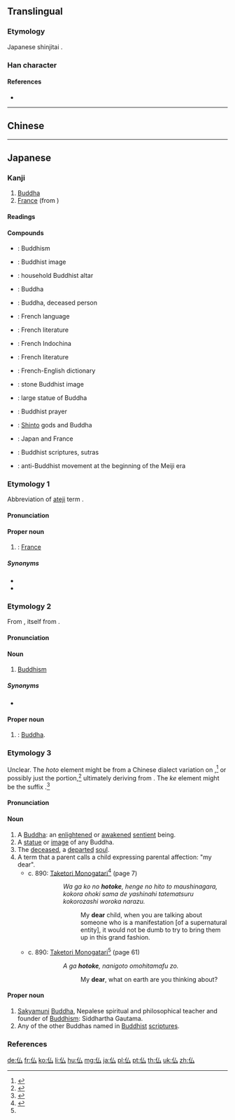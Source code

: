 {{character info/new}}
{{also|佛}}
==Translingual==

===Etymology===
Japanese shinjitai {{Han simp|佛|f=弗|t=厶}}.

===Han character===
{{Han char|rn=9|rad=人|as=02|sn=4|four=2223.0|canj=OI,XOI|ids=⿰亻厶}}

====References====
* {{Han ref|kx=0092.050|dkj=00364|dj=0195.030|hdz=10110.050|uh=4ECF|ud=20175}}

----

==Chinese==
{{zh-see|佛|v}}

----

==Japanese==

===Kanji===
{{ja-kanji|grade=5|rs=人02|style=s|kyu=佛}}

# [[Buddha]]
# [[France]] (from {{ja-l|仏蘭西}})

====Readings====
{{ja-readings
|goon=[[ぶつ]] (butsu)
|kanon=[[ふつ]] (futsu)
|kun=[[ほとけ]] (hotoke)
}}

====Compounds====
{{der-top|Compounds}}
* {{ja-r|仏教|ぶっきょう}}: Buddhism
* {{ja-r|仏像|ぶつぞう}}: Buddhist image
* {{ja-r|仏壇|ぶつだん}}: household Buddhist altar
* {{ja-r|仏陀|ぶっだ}}: Buddha
* {{ja-r|仏様|ほとけさま}}: Buddha, deceased person
* {{ja-r|仏語|ふつご}}: French language
* {{ja-r|仏文|ふつぶん}}: French literature
* {{ja-r|仏印|ふついん}}: French Indochina
* {{ja-r|仏文学|ふつぶんがく}}: French literature
{{der-mid}}
* {{ja-r|仏英辞典|ふつえい じてん}}: French-English dictionary
* {{ja-r|石仏|せきぶつ}}: stone Buddhist image
* {{ja-r|大仏|だいぶつ}}: large statue of Buddha
* {{ja-r|念仏|ねんぶつ}}: Buddhist prayer
* {{ja-r|神仏|しんぶつ}}: [[Shinto]] gods and Buddha
* {{ja-r|日仏|にちふつ}}: Japan and France
* {{ja-r|仏典|ぶってん}}: Buddhist scriptures, sutras
* {{ja-r|廃仏毀釈|はいぶつ きしゃく}}: anti-Buddhist movement at the beginning of the Meiji era
{{der-bottom}}

===Etymology 1===
{{ja-kanjitab|yomi=o|ふつ}}
Abbreviation of [[ateji]] term {{m|ja|仏蘭西|tr=Furansu||France}}.

====Pronunciation====
{{ja-pron|yomi=kanon|acc=1|acc_ref=DJR}}

====Proper noun====
{{ja-pos|proper|ふつ|kyu=佛}}

# {{abbreviation of|lang=ja|sort=ふつ|仏蘭西|nodot=1}}: [[France]]
#: {{ja-usex|札幌日'''仏'''協会|^さっぽろ ^にち '''^ふつ''' ^きょうかい|The Sapporo Japan-'''France''' Society}}

=====Synonyms=====
{{der-top}}
* {{ja-r|フランス}}
* {{ja-r|仏蘭西|フランス}}
{{der-bottom}}

===Etymology 2===
{{ja-kanjitab|yomi=o|ぶつ}}
From {{etyl|ltc|ja|sort=ふつ'}} {{m|zh|佛陀|tr=bjut dhɑ||Buddha}}, itself from {{etyl|sa|ja|sort=ぶつ}} {{m|sa|बुद्ध}}.

====Pronunciation====
{{ja-pron|yomi=goon|ぶつ|acc=1}}

====Noun====
{{ja-noun|ぶつ|kyu=佛}}

# [[Buddhism]]

=====Synonyms=====
{{der-top}}
* {{ja-r|仏教|ぶっきょう}}
{{der-bottom}}

====Proper noun====
{{ja-pos|proper|ぶつ|kyu=佛}}

# {{abbreviation of|lang=ja|sort=ぶつ|仏陀|nodot=1}}: [[Buddha]].

===Etymology 3===
{{ja-kanjitab|yomi=k|ほとけ}}
Unclear. The ''hoto'' element might be from a Chinese dialect variation on {{etyl|ltc|ja|sort=ぶつ}} {{m|zh|佛陀|tr=bjut dhɑ}},<ref name="DJR">{{R:Daijirin}}</ref> or possibly just the {{m|zh|佛|tr=bjut}} portion,<ref name="DJS">{{R:Daijisen}}</ref> ultimately deriving from {{etyl|sa|ja|sort=ぶつ}} {{m|sa|बुद्ध}}. The ''ke'' element might be the suffix {{m|ja|気|tr=ke||spirit}}.<ref name="DJR">{{R:Daijirin}}</ref>

====Pronunciation====
{{ja-pron|yomi=k|ほとけ|acc=0|acc_ref=DJR|acc2=3|acc2_ref=DJR}}

====Noun====
{{ja-noun|ほとけ|kyu=佛}}

# A [[Buddha]]: an [[enlightened]] or [[awakened]] [[sentient]] being.
# A [[statue]] or [[image]] of any Buddha.
# The [[deceased]], a [[departed]] [[soul]].
# A term that a parent calls a child expressing parental affection: "my dear".
#* c. 890: [[w:Taketori Monogatari|Taketori Monogatari]]<ref name="Taketori">{{cite-book
|last=Horiuchi
|first=Hideaki
|coauthors=Ken Akiyama
|title=[[w:Taketori Monogatari|Taketori Monogatari]], [[w:Ise Monogatari|Ise Monogatari]]
|publisher=[[w:Iwanami Shoten Publishing|Iwanami Shoten]]
|year=1997
|location=Tōkyō
|isbn=4-00-240017-4
}}</ref> (page 7)
#*: {{lang|ja|我子の'''佛'''、變化の人と申しながら、こゝら大さまで養ひ奉る志疎かならず。}}
#*:: {{lang|ja|わ が こ の '''ほとけ'''、 へんげ の ひと と まうしながら、 ここら おほき さま で やしなひ たてまつる こころざし をろか ならず。}}
#*:: ''Wa ga ko no '''hotoke''', henge no hito to maushinagara, kokora ohoki sama de yashinahi tatematsuru kokorozashi woroka narazu.''
#*::: My '''dear''' child, when you are talking about someone who is a manifestation [of a supernatural entity], it would not be dumb to try to bring them up in this grand fashion.
#* c. 890: [[w:Taketori Monogatari|Taketori Monogatari]]<ref name="Taketori"/> (page 61)
#*: {{lang|ja|あが'''仏'''、何事思ひたまふぞ。}}
#*:: {{lang|ja|あ が '''ほとけ'''、 なにごと おもひたまふ ぞ。}}
#*:: ''A ga '''hotoke''', nanigoto omohitamafu zo.''
#*::: My '''dear''', what on earth are you thinking about?

====Proper noun====
{{ja-pos|proper|ほとけ|kyu=佛}}

# [[Sakyamuni]] [[Buddha]], Nepalese spiritual and philosophical teacher and founder of [[Buddhism]]: Siddhartha Gautama.
# Any of the other Buddhas named in [[Buddhist]] [[scripture]]s.

===References===
<references/>

[[de:仏]]
[[fr:仏]]
[[ko:仏]]
[[li:仏]]
[[hu:仏]]
[[mg:仏]]
[[ja:仏]]
[[pl:仏]]
[[pt:仏]]
[[th:仏]]
[[uk:仏]]
[[zh:仏]]
